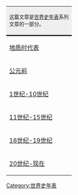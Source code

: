 {| cellpadding="3" cellspacing="0" style="float:right; margin:5px; border:3px solid;"
| style="border-bottom:3px solid; background:#efefef;"|
<small>这篇文章是[[世界史年表]]系列<br>文章的一部分。
</small>
|-
| [[地质时代表]]
|-
| [[世界史年表 (公元前)|公元前]]
|-
| [[世界史年表 (1世纪-10世纪)|1世纪-10世纪]]
|-
| [[世界史年表 (11世纪-15世纪)|11世纪-15世纪]]
|-
| [[世界史年表 (16世纪-19世纪)|16世纪-19世纪]]
|-
| [[世界史年表 (20世纪-现在)|20世纪-现在]]
|}
[[Category:世界史年表]]
